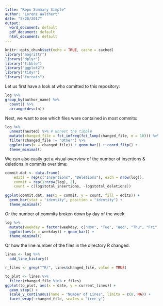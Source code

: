 ```yaml
---
title: "Repo Summary Simple"
author: "Lorenz Walthert"
date: "5/20/2017"
output:
  word_document: default
  pdf_document: default
  html_document: default
---
```


```r
knitr::opts_chunk$set(echo = TRUE, cache = cached)
library("magrittr")
library("dplyr")
library("tibble")
library("ggplot2")
library("tidyr")
library("forcats")
```
Let us first have a look at who comitted to this repository:
```r
log %>%
group_by(author_name) %>%
  count() %>%
  arrange(desc(n))
```

Next, we want to see which files were contained in most commits:
```r
log %>%
  unnest(nested) %>% # unnest the tibble
  mutate(changed_file = fct_infreq(fct_lump(changed_file, n = 10))) %>%
  filter(changed_file != "Other") %>%
  ggplot(aes(x = changed_file)) + geom_bar() + coord_flip() + 
  theme_minimal()
```

We can also easily get a visual overview of the number of insertions & deletions in commits over time:
```r
commit.dat <- data.frame(
    edits = rep(c("Insertions", "Deletions"), each = nrow(log)),
    commit = rep(1:nrow(log), 2),
    count = c(log$total_insertions, -log$total_deletions))
    
ggplot(commit.dat, aes(x = commit, y = count, fill = edits)) + 
  geom_bar(stat = "identity", position = "identity") +
  theme_minimal()
```

Or the number of commits broken down by day of the week:
```r
log %>%
  mutate(weekday = factor(weekday, c("Mon", "Tue", "Wed", "Thu", "Fri", "Sat", "Sun"))) %>% 
  ggplot(aes(x = weekday)) + geom_bar() + 
  theme_minimal()
```


Or how the line number of the files in the directory R changed.
```r
lines <- log %>%
  add_line_history()

r_files <- grep("^R/", lines$changed_file, value = TRUE)

to_plot <- lines %>%
  filter(changed_file %in% r_files)
ggplot(to_plot, aes(x = date, y = current_lines)) + 
  geom_step() + 
  scale_y_continuous(name = "Number of Lines", limits = c(0, NA)) + 
  facet_wrap(~changed_file, scales = "free_y")
```

